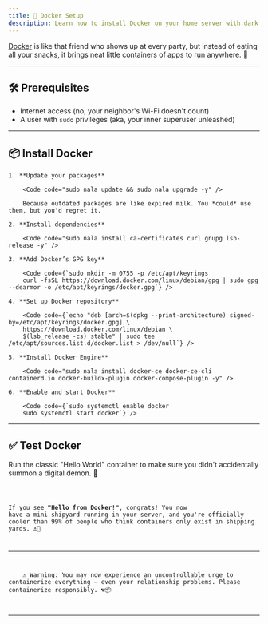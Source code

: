 ```yaml
---
title: 🚀 Docker Setup
description: Learn how to install Docker on your home server with dark humor and no rage quits!
---
```




<a href="https://www.docker.com/" target="_blank">Docker</a> is like that friend who shows up at every party, but instead of eating all your snacks, it brings neat little containers of apps to run anywhere. 🎁

---

## 🛠️ Prerequisites

- Internet access (no, your neighbor's Wi-Fi doesn't count)
- A user with `sudo` privileges (aka, your inner superuser unleashed)

---

## 📦 Install Docker

<Steps>

    1. **Update your packages**

        <Code code="sudo nala update && sudo nala upgrade -y" />

        Because outdated packages are like expired milk. You *could* use them, but you'd regret it.

    2. **Install dependencies**

        <Code code="sudo nala install ca-certificates curl gnupg lsb-release -y" />

    3. **Add Docker’s GPG key**

        <Code code={`sudo mkdir -m 0755 -p /etc/apt/keyrings
        curl -fsSL https://download.docker.com/linux/debian/gpg | sudo gpg --dearmor -o /etc/apt/keyrings/docker.gpg`} />

    4. **Set up Docker repository**

        <Code code={`echo "deb [arch=$(dpkg --print-architecture) signed-by=/etc/apt/keyrings/docker.gpg] \
        https://download.docker.com/linux/debian \
        $(lsb_release -cs) stable" | sudo tee /etc/apt/sources.list.d/docker.list > /dev/null`} />

    5. **Install Docker Engine**

        <Code code="sudo nala install docker-ce docker-ce-cli containerd.io docker-buildx-plugin docker-compose-plugin -y" />

    6. **Enable and start Docker**

        <Code code={`sudo systemctl enable docker
        sudo systemctl start docker`} />

</Steps>

---

## ✅ Test Docker

Run the classic "Hello World" container to make sure you didn't accidentally summon a digital demon. 👻

<Code code="docker run hello-world" />

If you see **"Hello from Docker!"**, congrats! You now have a mini shipyard running in your server, and you're officially cooler than 99% of people who think containers only exist in shipping yards. ⚓🚢

---

<Aside type="caution">
    ⚠️ Warning: You may now experience an uncontrollable urge to containerize everything — even your relationship problems. Please containerize responsibly. 💔📦
</Aside>

---
